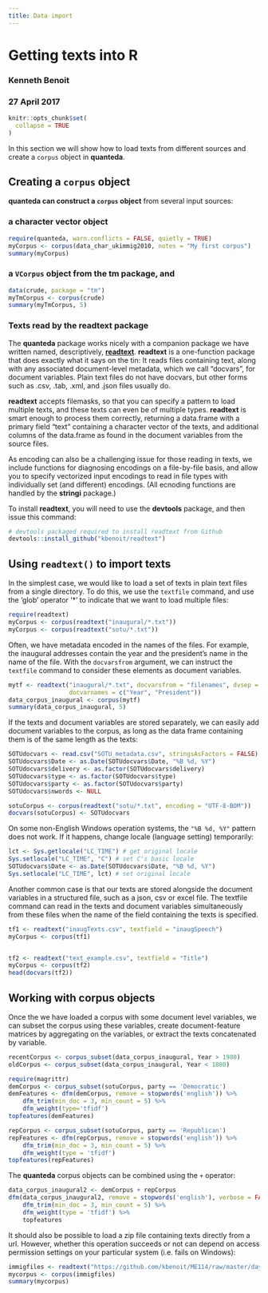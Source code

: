```yaml
---
title: Data import
---
```


# Getting texts into R

### Kenneth Benoit
### 27 April 2017

```r
knitr::opts_chunk$set(
  collapse = TRUE
)
```


In this section we will show how to load texts from different sources and create a `corpus` object in **quanteda**.

## Creating a `corpus` object

**quanteda can construct a `corpus` object** from several input sources:

###  a character vector object  
```r
require(quanteda, warn.conflicts = FALSE, quietly = TRUE)
myCorpus <- corpus(data_char_ukimmig2010, notes = "My first corpus")
summary(myCorpus)
```
    
###  a `VCorpus` object from the **tm** package, and
```r
data(crude, package = "tm")
myTmCorpus <- corpus(crude)
summary(myTmCorpus, 5)
```

###  Texts read by the **readtext** package

The **quanteda** package works nicely with a companion package we have written named, descriptively, [**readtext**](https://github.com/kbenoit/readtext).  **readtext** is a one-function package that does exactly what it says on the tin: It reads files containing text, along with any associated document-level metadata, which we call "docvars", for document variables.  Plain text files do not have docvars, but other forms such as .csv, .tab, .xml, and .json files usually do.  

**readtext** accepts filemasks, so that you can specify a pattern to load multiple texts, and these texts can even be of multiple types.  **readtext** is smart enough to process them correctly, returning a data.frame with a primary field "text" containing a character vector of the texts, and additional columns of the data.frame as found in the document variables from the source files.

As encoding can also be a challenging issue for those reading in texts, we include functions for diagnosing encodings on a file-by-file basis, and allow you to specify vectorized input encodings to read in file types with individually set (and different) encodings.  (All ecnoding functions are handled by the **stringi** package.)

To install **readtext**, you will need to use the **devtools** package, and then issue this command:
```r
# devtools packaged required to install readtext from Github 
devtools::install_github("kbenoit/readtext") 
```


## Using `readtext()` to import texts

In the simplest case, we would like to load a set of texts in plain text files from a single directory. To do this, we use the `textfile` command, and use the 'glob' operator '*' to indicate that we want to load multiple files:

```r
require(readtext)
myCorpus <- corpus(readtext("inaugural/*.txt"))
myCorpus <- corpus(readtext("sotu/*.txt"))
```

Often, we have metadata encoded in the names of the files. For example, the inaugural addresses contain the year and the president's name in the name of the file. With the `docvarsfrom` argument, we can instruct the `textfile` command to consider these elements as document variables.

```r
mytf <- readtext("inaugural/*.txt", docvarsfrom = "filenames", dvsep = "-", 
                 docvarnames = c("Year", "President"))
data_corpus_inaugural <- corpus(mytf)
summary(data_corpus_inaugural, 5)
```

If the texts and document variables are stored separately, we can easily add document variables to the corpus, as long as the data frame containing them is of the same length as the texts:

```r
SOTUdocvars <- read.csv("SOTU_metadata.csv", stringsAsFactors = FALSE)
SOTUdocvars$Date <- as.Date(SOTUdocvars$Date, "%B %d, %Y")
SOTUdocvars$delivery <- as.factor(SOTUdocvars$delivery)
SOTUdocvars$type <- as.factor(SOTUdocvars$type)
SOTUdocvars$party <- as.factor(SOTUdocvars$party)
SOTUdocvars$nwords <- NULL

sotuCorpus <- corpus(readtext("sotu/*.txt", encoding = "UTF-8-BOM"))
docvars(sotuCorpus) <- SOTUdocvars
```

On some non-English Windows operation systems, the `"%B %d, %Y"` pattern does not work. If it happens, change locale (language setting) temporarily:
```r
lct <- Sys.getlocale("LC_TIME") # get original locale
Sys.setlocale("LC_TIME", "C") # set C's basic locale
SOTUdocvars$Date <- as.Date(SOTUdocvars$Date, "%B %d, %Y")
Sys.setlocale("LC_TIME", lct) # set original locale

```

Another common case is that our texts are stored alongside the document variables in a structured file, such as a json, csv or excel file. The textfile command can read in the texts and document variables simultaneously from these files when the name of the field containing the texts is specified.
```r
tf1 <- readtext("inaugTexts.csv", textfield = "inaugSpeech")
myCorpus <- corpus(tf1)


tf2 <- readtext("text_example.csv", textfield = "Title")
myCorpus <- corpus(tf2)
head(docvars(tf2))
```

## Working with corpus objects

Once the we have loaded a corpus with some document level variables, we can subset the corpus using these variables, create document-feature matrices by aggregating on the variables, or extract the texts concatenated by variable.

```r
recentCorpus <- corpus_subset(data_corpus_inaugural, Year > 1980)
oldCorpus <- corpus_subset(data_corpus_inaugural, Year < 1880)

require(magrittr)
demCorpus <- corpus_subset(sotuCorpus, party == 'Democratic')
demFeatures <- dfm(demCorpus, remove = stopwords('english')) %>%
    dfm_trim(min_doc = 3, min_count = 5) %>% 
    dfm_weight(type='tfidf')
topfeatures(demFeatures)

repCorpus <- corpus_subset(sotuCorpus, party == 'Republican') 
repFeatures <- dfm(repCorpus, remove = stopwords('english')) %>%
    dfm_trim(min_doc = 3, min_count = 5) %>% 
    dfm_weight(type = 'tfidf')
topfeatures(repFeatures)
```

The **quanteda** corpus objects can be combined using the `+` operator:
```r
data_corpus_inaugural2 <- demCorpus + repCorpus
dfm(data_corpus_inaugural2, remove = stopwords('english'), verbose = FALSE) %>%
    dfm_trim(min_doc = 3, min_count = 5) %>% 
    dfm_weight(type = 'tfidf') %>% 
    topfeatures
```

It should also be possible to load a zip file containing texts directly from a url. However, whether this operation succeeds or not can depend on access permission settings on your particular system (i.e. fails on Windows):

```r
immigfiles <- readtext("https://github.com/kbenoit/ME114/raw/master/day8/UKimmigTexts.zip")
mycorpus <- corpus(immigfiles)
summary(mycorpus)
```
